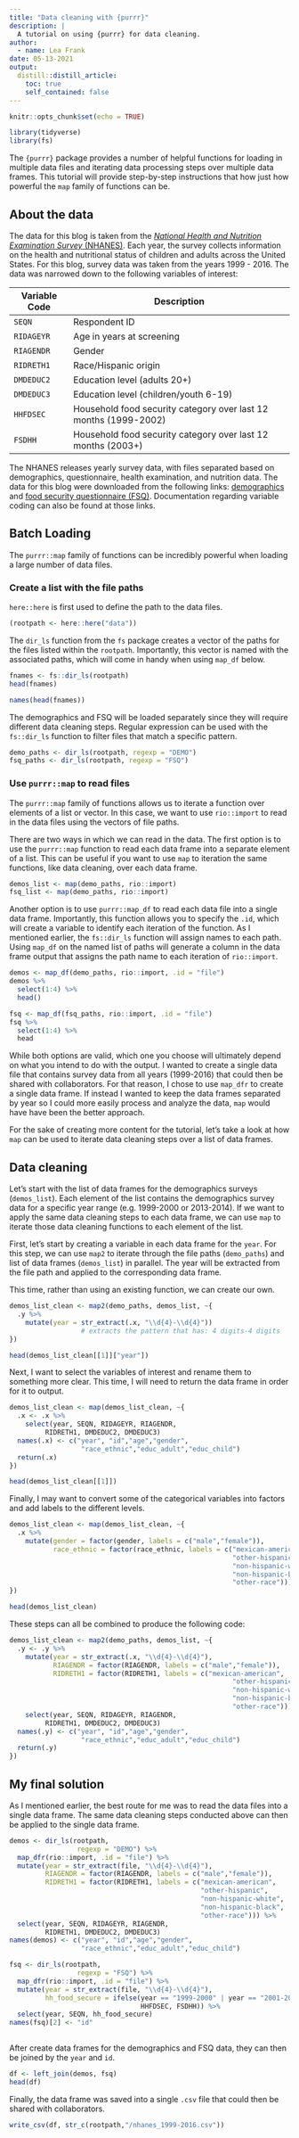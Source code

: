 ```yaml
---
title: "Data cleaning with {purrr}"
description: |
  A tutorial on using {purrr} for data cleaning.
author:
  - name: Lea Frank
date: 05-13-2021
output:
  distill::distill_article:
    toc: true
    self_contained: false
---
```


```r
knitr::opts_chunk$set(echo = TRUE)

library(tidyverse)
library(fs)
```

The `{purrr}` package provides a number of helpful functions for loading in multiple data files and iterating data processing steps over multiple data frames. This tutorial will provide step-by-step instructions that how just how powerful the `map` family of functions can be. 

## About the data

The data for this blog is taken from the [*National Health and Nutrition Examination Survey* (NHANES)](https://www.cdc.gov/nchs/nhanes/index.htm). Each year, the survey collects information on the health and nutritional status of children and adults across the United States. For this blog, survey data was taken from the years 1999 - 2016. The data was narrowed down to the following variables of interest:

::: l-body
| Variable Code    | Description                                                       |
|------------------|-------------------------------------------------------------------|
| `SEQN`           | Respondent ID                                                     |
| `RIDAGEYR`       | Age in years at screening                                         |
| `RIAGENDR`       | Gender                                                            |
| `RIDRETH1`       | Race/Hispanic origin                                              |
| `DMDEDUC2`       | Education level (adults 20+)                                      |
| `DMDEDUC3`       | Education level (children/youth 6-19)                             |
| `HHFDSEC`        | Household food security category over last 12 months (1999-2002)  |
| `FSDHH`          | Household food security category over last 12 months (2003+)      |
:::

The NHANES releases yearly survey data, with files separated based on demographics, questionnaire, health examination, and nutrition data. The data for this blog were downloaded from the following links: [demographics](https://wwwn.cdc.gov/nchs/nhanes/search/datapage.aspx?Component=Demographics) and [food security questionnaire (FSQ)](https://wwwn.cdc.gov/nchs/nhanes/search/datapage.aspx?Component=Questionnaire). Documentation regarding variable coding can also be found at those links. 

## Batch Loading

The `purrr::map` family of functions can be incredibly powerful when loading a large number of data files.

### Create a list with the file paths

`here::here` is first used to define the path to the data files. 

```r
(rootpath <- here::here("data"))
```

The `dir_ls` function from the `fs` package creates a vector of the paths for the files listed within the `rootpath`. Importantly, this vector is named with the associated paths, which will come in handy when using `map_df` below.

```r
fnames <- fs::dir_ls(rootpath)
head(fnames)

names(head(fnames))
```

The demographics and FSQ will be loaded separately since they will require different data cleaning steps. Regular expression can be used with the `fs::dir_ls` function to filter files that match a specific pattern.

```r
demo_paths <- dir_ls(rootpath, regexp = "DEMO")
fsq_paths <- dir_ls(rootpath, regexp = "FSQ")
```

### Use `purrr::map` to read files

The `purrr::map` family of functions allows us to iterate a function over elements of a list or vector. In this case, we want to use `rio::import` to read in the data files using the vectors of file paths. 

There are two ways in which we can read in the data. The first option is to use the `purrr::map` function to read each data frame into a separate element of a list. This can be useful if you want to use `map` to iteration the same functions, like data cleaning, over each data frame.  

```r
demos_list <- map(demo_paths, rio::import)
fsq_list <- map(demo_paths, rio::import)
```

Another option is to use `purrr::map_df` to read each data file into a single data frame. Importantly, this function allows you to specify the `.id`, which will create a variable to identify each iteration of the function. As I mentioned earlier, the `fs::dir_ls` function will assign names to each path. Using `map_df` on the named list of paths will generate a column in the data frame output that assigns the path name to each iteration of `rio::import`. 

```r
demos <- map_df(demo_paths, rio::import, .id = "file")
demos %>% 
  select(1:4) %>% 
  head()

fsq <- map_df(fsq_paths, rio::import, .id = "file")
fsq %>% 
  select(1:4) %>% 
  head

```

While both options are valid, which one you choose will ultimately depend on what you intend to do with the output. I wanted to create a single data file that contains survey data from all years (1999-2016) that could then be shared with collaborators. For that reason, I chose to use `map_dfr` to create a single data frame. If instead I wanted to keep the data frames separated by year so I could more easily process and analyze the data, `map` would have have been the better approach. 

For the sake of creating more content for the tutorial, let's take a look at how `map` can be used to iterate data cleaning steps over a list of data frames.

## Data cleaning 

Let's start with the list of data frames for the demographics surveys (`demos_list`). Each element of the list contains the demographics survey data for a specific year range (e.g. 1999-2000 or 2013-2014). If we want to apply the same data cleaning steps to each data frame, we can use `map` to iterate those data cleaning functions to each element of the list. 

First, let's start by creating a variable in each data frame for the `year`. For this step, we can use `map2` to iterate through the file paths (`demo_paths`) and list of data frames (`demos_list`) in parallel. The year will be extracted from the file path and applied to the corresponding data frame. 

This time, rather than using an existing function, we can create our own. 

```r
demos_list_clean <- map2(demo_paths, demos_list, ~{
  .y %>% 
    mutate(year = str_extract(.x, "\\d{4}-\\d{4}")) 
                  # extracts the pattern that has: 4 digits-4 digits
})

head(demos_list_clean[[1]]["year"])
```

Next, I want to select the variables of interest and rename them to something more clear. This time, I will need to return the data frame in order for it to output.

```r
demos_list_clean <- map(demos_list_clean, ~{
  .x <- .x %>% 
    select(year, SEQN, RIDAGEYR, RIAGENDR, 
         RIDRETH1, DMDEDUC2, DMDEDUC3)
  names(.x) <- c("year", "id","age","gender",
                  "race_ethnic","educ_adult","educ_child")
  return(.x)
})

head(demos_list_clean[[1]])
```
Finally, I may want to convert some of the categorical variables into factors and add labels to the different levels.

```r
demos_list_clean <- map(demos_list_clean, ~{
  .x %>% 
    mutate(gender = factor(gender, labels = c("male","female")),
           race_ethnic = factor(race_ethnic, labels = c("mexican-american",
                                                        "other-hispanic",
                                                        "non-hispanic-white",
                                                        "non-hispanic-black",
                                                        "other-race")))
})

head(demos_list_clean)
```

These steps can all be combined to produce the following code:

```r
demos_list_clean <- map2(demo_paths, demos_list, ~{
  .y <- .y %>% 
    mutate(year = str_extract(.x, "\\d{4}-\\d{4}"),
           RIAGENDR = factor(RIAGENDR, labels = c("male","female")),
           RIDRETH1 = factor(RIDRETH1, labels = c("mexican-american",
                                                        "other-hispanic",
                                                        "non-hispanic-white",
                                                        "non-hispanic-black",
                                                        "other-race"))) %>% 
    select(year, SEQN, RIDAGEYR, RIAGENDR, 
         RIDRETH1, DMDEDUC2, DMDEDUC3)
  names(.y) <- c("year", "id","age","gender",
                  "race_ethnic","educ_adult","educ_child")
  return(.y)
})
```

## My final solution

As I mentioned earlier, the best route for me was to read the data files into a single data frame. The same data cleaning steps conducted above can then be applied to the single data frame.

```r

demos <- dir_ls(rootpath, 
                 regexp = "DEMO") %>% 
  map_dfr(rio::import, .id = "file") %>% 
  mutate(year = str_extract(file, "\\d{4}-\\d{4}"),
         RIAGENDR = factor(RIAGENDR, labels = c("male","female")),
         RIDRETH1 = factor(RIDRETH1, labels = c("mexican-american",
                                                "other-hispanic",
                                                "non-hispanic-white",
                                                "non-hispanic-black",
                                                "other-race"))) %>% 
  select(year, SEQN, RIDAGEYR, RIAGENDR, 
         RIDRETH1, DMDEDUC2, DMDEDUC3)
names(demos) <- c("year", "id","age","gender",
                  "race_ethnic","educ_adult","educ_child") 

fsq <- dir_ls(rootpath, 
                 regexp = "FSQ") %>% 
  map_dfr(rio::import, .id = "file") %>% 
  mutate(year = str_extract(file, "\\d{4}-\\d{4}"),
         hh_food_secure = ifelse(year == "1999-2000" | year == "2001-2002", 
                                 HHFDSEC, FSDHH)) %>% 
  select(year, SEQN, hh_food_secure)
names(fsq)[2] <- "id"
  
```

After create data frames for the demographics and FSQ data, they can then be joined by the `year` and `id`. 

```r
df <- left_join(demos, fsq)
head(df)
```

Finally, the data frame was saved into a single `.csv` file that could then be shared with collaborators. 

```r
write_csv(df, str_c(rootpath,"/nhanes_1999-2016.csv"))
```

